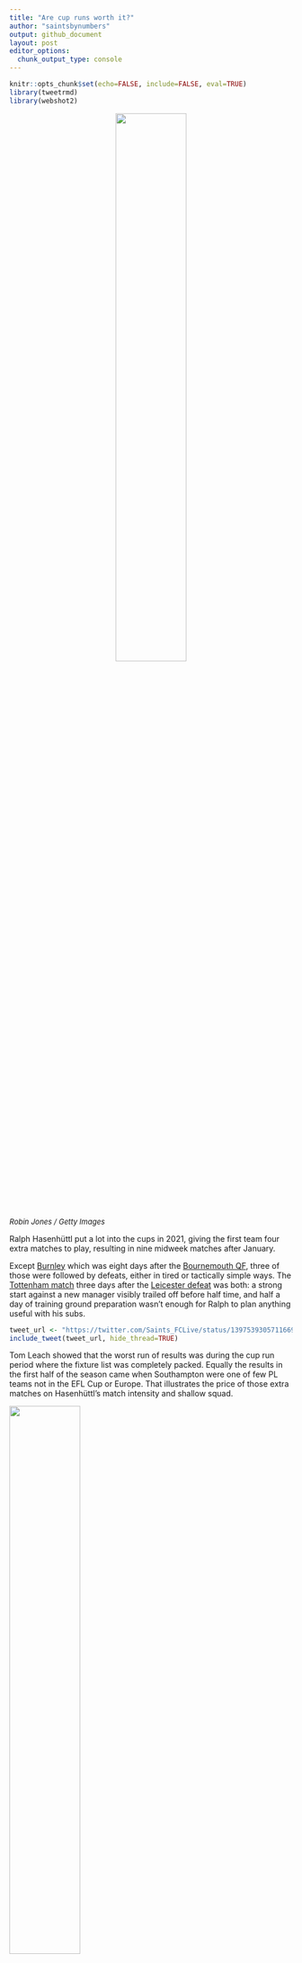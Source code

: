 ```yaml
---
title: "Are cup runs worth it?"
author: "saintsbynumbers"
output: github_document
layout: post
editor_options: 
  chunk_output_type: console
---
```


```r
knitr::opts_chunk$set(echo=FALSE, include=FALSE, eval=TRUE)
library(tweetrmd)
library(webshot2)
```

<center>
<img src="{{site.baseurl}}/images/2021-5-26-are-cup-runs-worth-it/ralph.jpg" width="50%">
</center>  
<font size="2">*Robin Jones / Getty Images*</font>

Ralph Hasenhüttl put a lot into the cups in 2021, giving the first team four extra matches to play, resulting in nine midweek matches after January.

Except [Burnley](https://www.bbc.co.uk/sport/football/56553199) which was eight days after the [Bournemouth QF](https://www.bbc.co.uk/sport/football/56460519), three of those were followed by defeats, either in tired or tactically simple ways. The [Tottenham match](https://www.bbc.co.uk/sport/football/56383512) three days after the [Leicester defeat](https://www.bbc.co.uk/sport/football/56725449) was both: a strong start against a new manager visibly trailed off before half time, and half a day of training ground preparation wasn't enough for Ralph to plan anything useful with his subs.

```r
tweet_url <- "https://twitter.com/Saints_FCLive/status/1397539305711669251"
include_tweet(tweet_url, hide_thread=TRUE)
```

Tom Leach showed that the worst run of results was during the cup run period where the fixture list was completely packed. Equally the results in the first half of the season came when Southampton were one of few PL teams not in the EFL Cup or Europe. That illustrates the price of those extra matches on Hasenhüttl's match intensity and shallow squad.

<img src="{{site.baseurl}}/images/2021-5-26-are-cup-runs-worth-it/tweet-1-1.png" width="50%">  
<font size="2">*[@Saints_FCLive](https://twitter.com/Saints_FCLive/status/1397539305711669251) / [@TomLeachHL](https://twitter.com/TomLeachHL)*</font>

A cup run can seem appealing in January when the team is safe. But without depth it still costs league performances and points. The [prize money isn't worth it](https://en.wikipedia.org/wiki/2020%E2%80%9321_FA_Cup#Prize_fund), and all that is left is hoping the [draws go in your favour](https://twitter.com/saintsbynumbers/status/1373392734493544450) enough to win six matches (they won four). Next season, when Southampton aren't 6th in January, those above Ralph probably won't see the justification.
